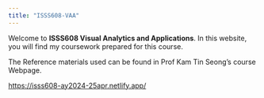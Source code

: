 ```yaml
---
title: "ISSS608-VAA"
---
```


Welcome to **ISSS608 Visual Analytics and Applications**. In this website, you will find my coursework prepared for this course.

The Reference materials used can be found in Prof Kam Tin Seong’s course Webpage.

<https://isss608-ay2024-25apr.netlify.app/>
